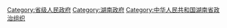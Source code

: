 {{Catmore}}

[[Category:省级人民政府|Category:省级人民政府]]
[[Category:湖南政府|Category:湖南政府]]
[[Category:中华人民共和国湖南省政治组织|Category:中华人民共和国湖南省政治组织]]